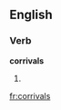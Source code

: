 
==English==

===Verb===
'''corrivals'''

# {{third-person singular of|[[corrival]]}}

[[fr:corrivals]]